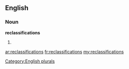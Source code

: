 ==English==

===Noun===
'''reclassifications'''

# {{plural of|[[reclassification]]}}

[[Category:English plurals]]

[[ar:reclassifications]]
[[fr:reclassifications]]
[[my:reclassifications]]